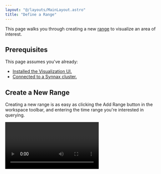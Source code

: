 ```yaml
---
layout: "@/layouts/MainLayout.astro"
title: "Define a Range"
---
```



This page walks you through creating a new [range](/concepts/read-ranges) to visualize
an area of interest.

## Prerequisites

This page assumes you've already:

-   [Installed the Visualization UI.](/console/get-started)
-   [Connected to a Synnax cluster.](/console/connect-a-cluster)

## Create a New Range

Creating a new range is as easy as clicking the Add Range button in the workspace toolbar,
and entering the time range you're interested in querying.

<Video client:only="react" id="/console/define-range" />

### Parameters

<Table
    columns={[
        {
            key: "name",
            name: "Name",
            width: 125,
        },
        {
            key: "description",
            name: "Description",
        },
    ]}
    data={[
        {
            name: "Name",
            description: "A human-readable name for identifying the range",
        },
        {
            name: "Start Date",
            description: "The start date of the range.",
        },
        {
            name: "Start Time",
            description:
                "The start time of the range. This value is inclusive, meaning any samples with a timestamp equal to the start time will be included in the range.",
        },
        {
            name: "End Date",
            description: "The end date of the range.",
        },
        {
            name: "End Time",
            description:
                "The end time of the range. This value is exclusive, meaning any samples with a timestamp equal to the end time will not be included in the range.",
        },
    ]}
/>
